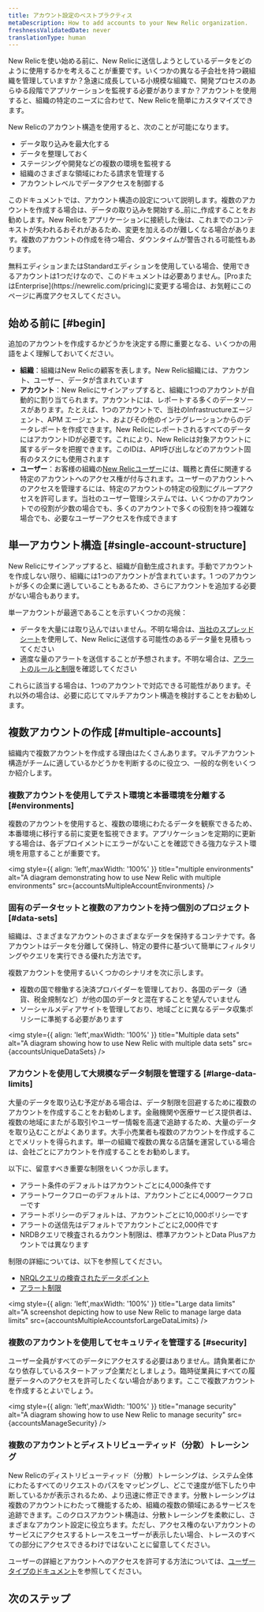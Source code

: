 ```yaml
---
title: アカウント設定のベストプラクティス
metaDescription: How to add accounts to your New Relic organization.
freshnessValidatedDate: never
translationType: human
---
```






New Relicを使い始める前に、New Relicに送信しようとしているデータをどのように使用するかを考えることが重要です。いくつかの異なる子会社を持つ親組織を管理していますか？急速に成長している小規模な組織で、開発プロセスのあらゆる段階でアプリケーションを監視する必要がありますか？アカウントを使用すると、組織の特定のニーズに合わせて、New Relicを簡単にカスタマイズできます。

New Relicのアカウント構造を使用すると、次のことが可能になります。

* データ取り込みを最大化する
* データを整理しておく
* ステージングや開発などの複数の環境を監視する
* 組織のさまざまな領域にわたる請求を管理する
* アカウントレベルでデータアクセスを制御する

このドキュメントでは、アカウント構造の設定について説明します。複数のアカウントを作成する場合は、データの取り込みを開始する_前に_作成することをお勧めします。New Relicをアプリケーションに接続した後は、これまでのコンテキストが失われるおそれがあるため、変更を加えるのが難しくなる場合があります。複数のアカウントの作成を待つ場合、ダウンタイムが警告される可能性もあります。

<Callout variant="tip">
  無料エディションまたはStandardエディションを使用している場合、使用できるアカウントは1つだけなので、このドキュメントは必要ありません。[ProまたはEnterprise](https://newrelic.com/pricing)に変更する場合は、お気軽にこのページに再度アクセスしてください。
</Callout>

## 始める前に [#begin]

追加のアカウントを作成するかどうかを決定する際に重要となる、いくつかの用語をよく理解しておいてください。

* **組織**：組織はNew Relicの顧客を表します。New Relic組織には、アカウント、ユーザー、データが含まれています
* **アカウント**：New Relicにサインアップすると、組織に1つのアカウントが自動的に割り当てられます。アカウントには、レポートする多くのデータソースがあります。たとえば、1つのアカウントで、当社のInfrastructureエージェント、APM エージェント、およびその他のインテグレーションからのデータレポートを作成できます。New RelicにレポートされるすべてのデータにはアカウントIDが必要です。これにより、New Relicは対象アカウントに属するデータを把握できます。このIDは、API呼び出しなどのアカウント固有のタスクにも使用されます
* **ユーザー**：お客様の組織の[New Relicユーザー](/docs/accounts/accounts-billing/new-relic-one-user-management/introduction-managing-users/)には、職務と責任に関連する特定のアカウントへのアクセス権が付与されます。ユーザーのアカウントへのアクセスを管理するには、特定のアカウントの特定の役割にグループアクセスを許可します。当社のユーザー管理システムでは、いくつかのアカウントでの役割が少数の場合でも、多くのアカウントで多くの役割を持つ複雑な場合でも、必要なユーザーアクセスを作成できます

## 単一アカウント構造 [#single-account-structure]

New Relicにサインアップすると、組織が自動生成されます。手動でアカウントを作成しない限り、組織には1つのアカウントが含まれています。1 つのアカウントが多くの企業に適していることもあるため、さらにアカウントを追加する必要がない場合もあります。

単一アカウントが最適であることを示すいくつかの兆候：

* データを大量には取り込んではいません。不明な場合は、[当社のスプレッドシート](https://newrelic.com/blog/nerdlog/estimate-data-cost)を使用して、New Relicに送信する可能性のあるデータ量を見積もってください
* 適度な量のアラートを送信することが予想されます。不明な場合は、[アラートのルールと制限](/docs/alerts-applied-intelligence/new-relic-alerts/learn-alerts/rules-limits-alerts)を確認してください

これらに該当する場合は、1つのアカウントで対応できる可能性があります。それ以外の場合は、必要に応じてマルチアカウント構造を検討することをお勧めします。

## 複数アカウントの作成 [#multiple-accounts]

組織内で複数アカウントを作成する理由はたくさんあります。マルチアカウント構造がチームに適しているかどうかを判断するのに役立つ、一般的な例をいくつか紹介します。

### 複数アカウントを使用してテスト環境と本番環境を分離する [#environments]

複数のアカウントを使用すると、複数の環境にわたるデータを観察できるため、本番環境に移行する前に変更を監視できます。アプリケーションを定期的に更新する場合は、各デプロイメントにエラーがないことを確認できる強力なテスト環境を用意することが重要です。

<img
  style={{ align: 'left',maxWidth: '100%' }}
  title="multiple environments"
  alt="A diagram demonstrating how to use New Relic with multiple environments"
  src={accountsMultipleAccountEnvironments}
/>

### 固有のデータセットと複数のアカウントを持つ個別のプロジェクト [#data-sets]

組織は、さまざまなアカウントのさまざまなデータを保持するコンテナです。各アカウントはデータを分離して保持し、特定の要件に基づいて簡単にフィルタリングやクエリを実行できる優れた方法です。

複数アカウントを使用するいくつかのシナリオを次に示します。

* 複数の国で稼働する決済プロバイダーを管理しており、各国のデータ（通貨、税金規制など）が他の国のデータと混在することを望んでいません
* ソーシャルメディアサイトを管理しており、地域ごとに異なるデータ収集ポリシーに準拠する必要があります

<img
  style={{ align: 'left',maxWidth: '100%' }}
  title="Multiple data sets"
  alt="A diagram showing how to use New Relic with multiple data sets"
  src={accountsUniqueDataSets}
/>

### アカウントを使用して大規模なデータ制限を管理する [#large-data-limits]

大量のデータを取り込む予定がある場合は、データ制限を回避するために複数のアカウントを作成することをお勧めします。金融機関や医療サービス提供者は、複数の地域にまたがる取引やユーザー情報を高速で追跡するため、大量のデータを取り込むことがよくあります。大手小売業者も複数のアカウントを作成することでメリットを得られます。単一の組織で複数の異なる店舗を運営している場合は、会社ごとにアカウントを作成することをお勧めします。

以下に、留意すべき重要な制限をいくつか示します。

* アラート条件のデフォルトはアカウントごとに4,000条件です
* アラートワークフローのデフォルトは、アカウントごとに4,000ワークフローです
* アラートポリシーのデフォルトは、アカウントごとに10,000ポリシーです
* アラートの送信先はデフォルトでアカウントごとに2,000件です
* NRDBクエリで検査されるカウント制限は、標準アカウントとData Plusアカウントでは異なります

制限の詳細については、以下を参照してください。

* [NRQLクエリの検査されたデータポイント](/docs/query-your-data/nrql-new-relic-query-language/get-started/rate-limits-nrql-queries/#inspected-count-limits)
* [アラート制限](docs/alerts-applied-intelligence/new-relic-alerts/learn-alerts/rules-limits-alerts/)

<img
  style={{ align: 'left',maxWidth: '100%' }}
  title="Large data limits"
  alt="A screenshot depicting how to use New Relic to manage large data limits"
  src={accountsMultipleAccountsforLargeDataLimits}
/>

### 複数のアカウントを使用してセキュリティを管理する [#security]

ユーザー全員がすべてのデータにアクセスする必要はありません。請負業者にかなり依存しているスタートアップ企業だとしましょう。臨時従業員にすべての履歴データへのアクセスを許可したくない場合があります。ここで複数アカウントを作成するとよいでしょう。

<img
  style={{ align: 'left',maxWidth: '100%' }}
  title="manage security"
  alt="A diagram showing how to use New Relic to manage security"
  src={accountsManageSecurity}
/>

### 複数のアカウントとディストリビューティッド（分散）トレーシング

New Relicのディストリビューティッド（分散）トレーシングは、システム全体にわたるすべてのリクエストのパスをマッピングし、どこで速度が低下したり中断しているかが表示されるため、より迅速に修正できます。分散トレーシングは複数のアカウントにわたって機能するため、組織の複数の領域にあるサービスを追跡できます。このクロスアカウント構造は、分散トレーシングを柔軟にし、さまざまなアカウント設定に役立ちます。ただし、アクセス権のないアカウントのサービスにアクセスするトレースをユーザーが表示したい場合、トレースのすべての部分にアクセスできるわけではないことに留意してください。

ユーザーの詳細とアカウントへのアクセスを許可する方法については、[ユーザータイプのドキュメント](/docs/accounts/accounts-billing/new-relic-one-user-management/user-type/)を参照してください。

## 次のステップ

<DocTiles>
  <DocTile
    path="https://docs.newrelic.com/docs/accounts/accounts-billing/account-structure/add-accounts/"
    title="Add an account"
  />

  <DocTile
    path="https://newrelic.com/pricing"
    title="Learn more about pricing"
  />

  <DocTile
    path="https://docs.newrelic.com/docs/accounts/accounts-billing/new-relic-one-user-management/introduction-managing-users/"
    title="Learn about how to manage users"
  />
</DocTiles>